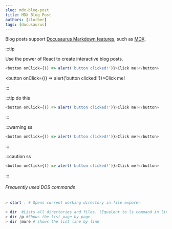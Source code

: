 ```yaml
---
slug: mdx-blog-post
title: MDX Blog Post
authors: [slorber]
tags: [docusaurus]
---
```


Blog posts support [Docusaurus Markdown features](https://docusaurus.io/docs/markdown-features), such as [MDX](https://mdxjs.com/).

:::tip

Use the power of React to create interactive blog posts.

```js
<button onClick={() => alert('button clicked!')}>Click me!</button>
```

<button onClick={() => alert('button clicked!')}>Click me!</button>

:::


:::tip do this
```js
<button onClick={() => alert('button clicked!')}>Click me!</button>
``` 
:::


:::warning ss
```js
<button onClick={() => alert('button clicked!')}>Click me!</button>
``` 
:::


:::caution ss
```js
<button onClick={() => alert('button clicked!')}>Click me!</button>
``` 
:::



###### Frequently used DOS commands
```powershell
> start . # Opens current working directory in file exporer

> dir  #Lists all directories and files. (Equalent to ls command in linux world)
> dir /p #Shows the list page by page
> dir |more # shows the list line by line
```
 [//]: # (Tags: Frequently Used Docker Commands, Docker with interactive Mode, Docker)

